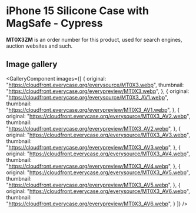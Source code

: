 
# iPhone 15 Silicone Case with MagSafe - Cypress

<Callout type='info' emoji='👉🏻'>**MT0X3ZM** is an order number for this product, used for search engines, auction websites and such.</Callout>

## Image gallery

<GalleryComponent
    images={[
      {
        original: "https://cloudfront.everycase.org/everysource/MT0X3.webp",
        thumbnail: "https://cloudfront.everycase.org/everypreview/MT0X3.webp",
      },
      {
        original: "https://cloudfront.everycase.org/everysource/MT0X3_AV1.webp",
        thumbnail: "https://cloudfront.everycase.org/everypreview/MT0X3_AV1.webp",
      },
      {
        original: "https://cloudfront.everycase.org/everysource/MT0X3_AV2.webp",
        thumbnail: "https://cloudfront.everycase.org/everypreview/MT0X3_AV2.webp",
      },
      {
        original: "https://cloudfront.everycase.org/everysource/MT0X3_AV3.webp",
        thumbnail: "https://cloudfront.everycase.org/everypreview/MT0X3_AV3.webp",
      },
      {
        original: "https://cloudfront.everycase.org/everysource/MT0X3_AV4.webp",
        thumbnail: "https://cloudfront.everycase.org/everypreview/MT0X3_AV4.webp",
      },
      {
        original: "https://cloudfront.everycase.org/everysource/MT0X3_AV5.webp",
        thumbnail: "https://cloudfront.everycase.org/everypreview/MT0X3_AV5.webp",
      },
      {
        original: "https://cloudfront.everycase.org/everysource/MT0X3_AV6.webp",
        thumbnail: "https://cloudfront.everycase.org/everypreview/MT0X3_AV6.webp",
      }
    ]}
  />
